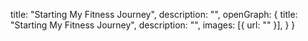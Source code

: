  title: "Starting My Fitness Journey",
  description: "",
  openGraph: {
    title: "Starting My Fitness Journey",
    description: "",
    images: [{ url: "" }],
  }
}
